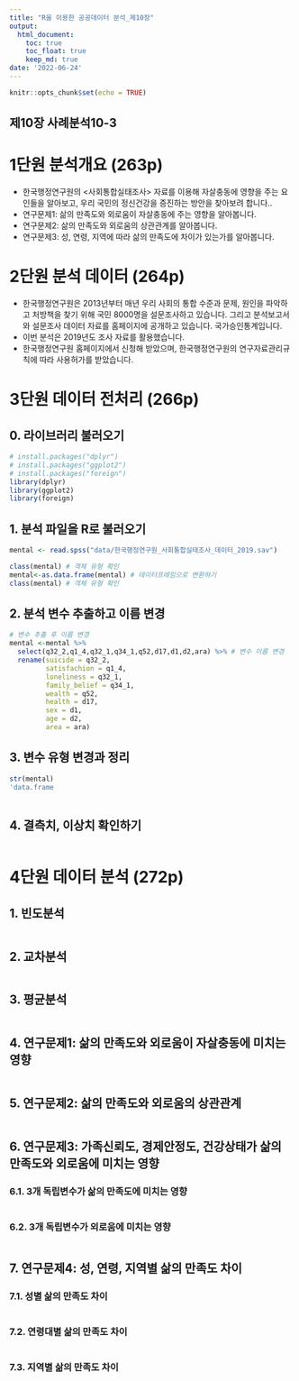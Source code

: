 ```yaml
---
title: "R을 이용한 공공데이터 분석_제10장"
output:
  html_document:
    toc: true
    toc_float: true
    keep_md: true
date: '2022-06-24'
---
```


```r
knitr::opts_chunk$set(echo = TRUE)
```

제10장 사례분석10-3
-
# 1단원 분석개요 (263p)
- 한국행정연구원의 <사회통합실태조사> 자료를 이용해 자살충동에 영향을 주는 요인들을 알아보고, 우리 국민의 정신건강을 증진하는 방안을 찾아보려 합니다..
- 연구문제1: 삶의 만족도와 외로움이 자살충동에 주는 영향을 알아봅니다.
- 연구문제2: 삶의 만족도와 외로움의 상관관계를 알아봅니다.
- 연구문제3: 성, 연령, 지역에 따라 삶의 만족도에 차이가 있는가를 알아봅니다.

# 2단원 분석 데이터 (264p)
- 한국행정연구원은 2013년부터 매년 우리 사회의 통합 수준과 문제, 원인을 파악하고 처방책을 찾기 위해 국민 8000명을 설문조사하고 있습니다. 그리고 분석보고서와 설문조사 데이터 자료를 홈페이지에 공개하고 있습니다. 국가승인통계입니다. 
- 이번 분석은 2019년도 조사 자료를 활용했습니다.
- 한국행정연구원 홈페이지에서 신청해 받았으며, 한국행정연구원의 연구자료관리규칙에 따라 사용허가를 받았습니다.

# 3단원 데이터 전처리 (266p)

## 0. 라이브러리 불러오기
```r
# install.packages("dplyr")
# install.packages("ggplot2")
# install.packages("foreign")
library(dplyr)
library(ggplot2)
library(foreign)
```

## 1. 분석 파일을 R로 불러오기
```r
mental <- read.spss("data/한국행정연구원_사회통합실태조사_데이터_2019.sav")

class(mental) # 객체 유형 확인
mental<-as.data.frame(mental) # 데이터프레임으로 변환하기
class(mental) # 객체 유형 확인
```

## 2. 분석 변수 추출하고 이름 변경
```r
# 변수 추출 후 이름 변경
mental <-mental %>% 
  select(q32_2,q1_4,q32_1,q34_1,q52,d17,d1,d2,ara) %>% # 변수 이름 변경
  rename(suicide = q32_2,
         satisfachion = q1_4,
         loneliness = q32_1,
         family_belief = q34_1,
         wealth = q52,
         health = d17,
         sex = d1,
         age = d2,
         area = ara)
```

## 3. 변수 유형 변경과 정리
```r
str(mental)
'data.frame



```

## 4. 결측치, 이상치 확인하기
```r

```

# 4단원 데이터 분석 (272p)

## 1. 빈도분석
```r

```

## 2. 교차분석
```r

```

## 3. 평균분석
```r

```

## 4. 연구문제1: 삶의 만족도와 외로움이 자살충동에 미치는 영향
```r

```


## 5. 연구문제2: 삶의 만족도와 외로움의 상관관계
```r

```

## 6. 연구문제3: 가족신뢰도, 경제안정도, 건강상태가 삶의 만족도와 외로움에 미치는 영향

### 6.1. 3개 독립변수가 삶의 만족도에 미치는 영향
```r

```

### 6.2. 3개 독립변수가 외로움에 미치는 영향
```r

```

## 7. 연구문제4: 성, 연령, 지역별 삶의 만족도 차이

### 7.1. 성별 삶의 만족도 차이
```r

```

### 7.2. 연령대별 삶의 만족도 차이
```r

```

### 7.3. 지역별 삶의 만족도 차이
```r

```


